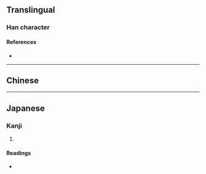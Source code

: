 {{character info/new}}
==Translingual==

===Han character===
{{Han char|rn=40|rad=宀|as=06|sn=9|four=|canj=JFD|ids=⿱宀米}}

====References====
* {{Han ref|kx=0285.101|dkj=07147|hdz=20929.010|uh=5BA9|ud=23465}}

----

==Chinese==
{{zh-see|屎|v}}

----

==Japanese==

===Kanji===
{{ja-kanji|grade=|rs=宀06}}

# {{defn|lang=ja|sort=宀06}}

====Readings====
* {{ja-readings|on=[[し]] (shi)|kun=}}